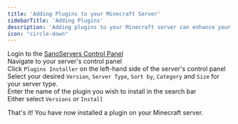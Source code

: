 ```yaml
---
title: 'Adding Plugins to your Minecraft Server'
sidebarTitle: 'Adding Plugins'
description: 'Adding plugins to your Minecraft server can enhance your gameplay experience. In this guide, we will show you how to add plugins to your Minecraft server.'
icon: "circle-down"
---
```


Login to the [SanoServers Control Panel](https://panel.sanoservers.com/)<br/>
Navigate to your server's control panel<br/>
Click ``Plugins Installer`` on the left-hand side of the server's control panel<br/>
Select your desired ``Version``, ``Server Type``, ``Sort by``, ``Category`` and ``Size`` for your server type.<br/>
Enter the name of the plugin you wish to install in the search bar<br/>
Either select ``Versions`` or ``Install``<br/>

That's it! You have now installed a plugin on your Minecraft server.